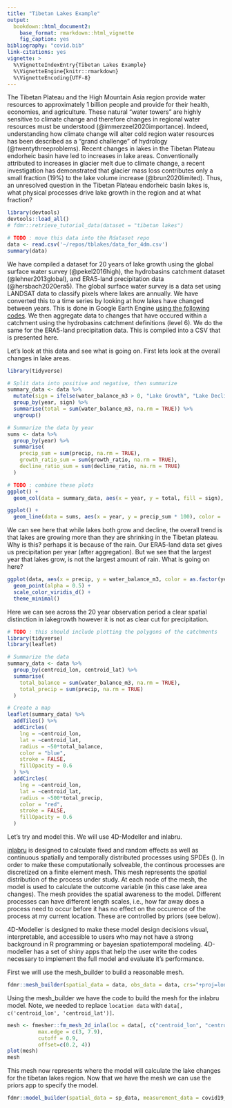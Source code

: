 ```yaml
---
title: "Tibetan Lakes Example"
output: 
  bookdown::html_document2:
    base_format: rmarkdown::html_vignette
    fig_caption: yes
bibliography: "covid.bib"
link-citations: yes
vignette: >
  %\VignetteIndexEntry{Tibetan Lakes Example}
  %\VignetteEngine{knitr::rmarkdown}
  %\VignetteEncoding{UTF-8}
---
```


The Tibetan Plateau and the High Mountain Asia region provide water resources to approximately 1 billion people and provide for their health, economies, and agriculture. These natural "water towers" are highly sensitive to climate change and therefore changes in regional water resources must be understood (@immerzeel2020importance). Indeed, understanding how climate change will alter cold region water resources has been described as a "grand challenge" of hydrology (@twentythreeproblems). Recent changes in lakes in the Tibetan Plateau endorheic basin have led to increases in lake areas. Conventionally attributed to increases in glacier melt due to climate change, a recent investigation has demonstrated that glacier mass loss contributes only a small fraction (19%) to the lake volume increase (@brun2020limited). Thus, an unresolved question in the Tibetan Plateau endorheic basin lakes is, what physical processes drive lake growth in the region and at what fraction?

```r
library(devtools)
devtools::load_all()
# fdmr::retrieve_tutorial_data(dataset = "tibetan lakes")

# TODO : move this data into the Rdataset repo
data <- read.csv('~/repos/tblakes/data_for_4dm.csv')
summary(data)
```

We have compiled a dataset for 20 years of lake growth using the global surface water survey (@pekel2016high), the hydrobasins catchment dataset (@lehner2013global), and ERA5-land precipitation data (@hersbach2020era5). The global surface water survey is a data set using LANDSAT data to classify pixels where lakes are annually. We have converted this to a time series by looking at how lakes have changed between years. This is done in Google Earth Engine [using the following codes](https://code.earthengine.google.com/3304560943f796c82f935403dcc54909). We then aggregate data to changes that have occured within a catchment using the hydrobasins catchment definitions (level 6). We do the same for the ERA5-land precipitation data. This is compiled into a CSV that is presented here.

Let's look at this data and see what is going on. First lets look at the overall changes in lake areas.

```r
library(tidyverse)

# Split data into positive and negative, then summarize
summary_data <- data %>%
  mutate(sign = ifelse(water_balance_m3 > 0, "Lake Growth", "Lake Decline")) %>%
  group_by(year, sign) %>%
  summarise(total = sum(water_balance_m3, na.rm = TRUE)) %>%
  ungroup()

# Summarize the data by year
sums <- data %>%
  group_by(year) %>%
  summarise(
    precip_sum = sum(precip, na.rm = TRUE),
    growth_ratio_sum = sum(growth_ratio, na.rm = TRUE),
    decline_ratio_sum = sum(decline_ratio, na.rm = TRUE)
  )

# TODO : combine these plots
ggplot() +
  geom_col(data = summary_data, aes(x = year, y = total, fill = sign), position = "stack") 

ggplot() +
  geom_line(data = sums, aes(x = year, y = precip_sum * 100), color = 'cyan')   # Scale 
```

We can see here that while lakes both grow and decline, the overall trend is that lakes are growing more than they are shrinking in the Tibetan plateau. Why is this? perhaps it is because of the rain. Our ERA5-land data set gives us precipitation per year (after aggregation). But we see that the largest year that lakes grow, is not the largest amount of rain. What is going on here?

```r
ggplot(data, aes(x = precip, y = water_balance_m3, color = as.factor(year))) +
  geom_point(alpha = 0.5) +
  scale_color_viridis_d() +
  theme_minimal()
```

Here we can see across the 20 year observation period a clear spatial distinction in lakegrowth however it is not as clear cut for precipitation.
```r

# TODO : this should include plotting the polygons of the catchments
library(tidyverse)
library(leaflet)

# Summarize the data
summary_data <- data %>%
  group_by(centroid_lon, centroid_lat) %>%
  summarise(
    total_balance = sum(water_balance_m3, na.rm = TRUE),
    total_precip = sum(precip, na.rm = TRUE)
  )

# Create a map
leaflet(summary_data) %>%
  addTiles() %>%
  addCircles(
    lng = ~centroid_lon,
    lat = ~centroid_lat,
    radius = ~50*total_balance,
    color = "blue",
    stroke = FALSE,
    fillOpacity = 0.6
  ) %>%
  addCircles(
    lng = ~centroid_lon,
    lat = ~centroid_lat,
    radius = ~500*total_precip,
    color = "red",
    stroke = FALSE,
    fillOpacity = 0.6
  )
```

Let's try and model this. We will use 4D-Modeller and inlabru.

[inlabru]() is designed to calculate fixed and random effects as well as continuous spatially and temporally distributed processes using SPDEs (). In order to make these computationally solveable, the continous processes are discretized on a finite element mesh. This mesh represents the spatial distribution of the process under study. At each node of the mesh, the model is used to calculate the outcome variable (in this case lake area changes). The mesh provides the spatial awareness to the model. Different processes can have different length scales, i.e., how far away does a process need to occur before it has no effect on the occurence of the process at my current location. These are controlled by priors (see below).

4D-Modeller is designed to make these model design decisions visual, interpretable, and accessible to users who may not have a strong background in R programming or bayesian spatiotemporal modeling. 4D-modeller has a set of shiny apps that help the user write the codes necessary to implement the full model and evaluate it's performance.

First we will use the mesh_builder to build a reasonable mesh.

```r

fdmr::mesh_builder(spatial_data = data, obs_data = data, crs="+proj=longlat +ellps=WGS84 +datum=WGS84 +no_defs", longitude_column = "centroid_lon", latitude_column = "centroid_lat")

```

Using the mesh_builder we have the code to build the mesh for the inlabru model. Note, we needed to replace `location data` with `data[, c('centroid_lon', 'centroid_lat')]`.

```r
mesh <- fmesher::fm_mesh_2d_inla(loc = data[, c("centroid_lon", "centroid_lat")],
          max.edge = c(3, 7.9),
          cutoff = 0.9,
          offset=c(0.2, 4))
plot(mesh)
mesh
```

This mesh now represents where the model will calculate the lake changes for the tibetan lakes region. Now that we have the mesh we can use the priors app to specify the model.

```r
fdmr::model_builder(spatial_data = sp_data, measurement_data = covid19_data, mesh = mesh, time_variable = "week")
```

